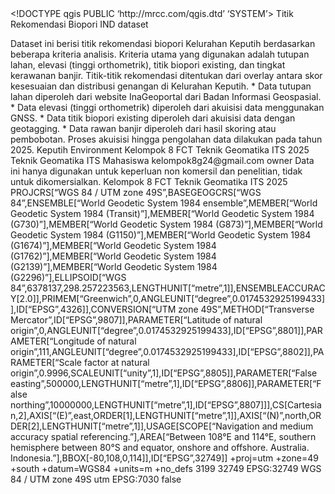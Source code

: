 <!DOCTYPE qgis PUBLIC 'http://mrcc.com/qgis.dtd' 'SYSTEM'>
<qgis version="3.40.7-Bratislava">
  <identifier>Titik Rekomendasi Biopori</identifier>
  <parentidentifier></parentidentifier>
  <language>IND</language>
  <type>dataset</type>
  <title>Titik Rekomendasi Biopori Kelurahan Keputih</title>
  <abstract>Dataset ini berisi titik rekomendasi biopori Kelurahan Keputih berdasarkan beberapa kriteria analisis. Kriteria utama yang digunakan adalah tutupan lahan, elevasi (tinggi orthometrik), titik biopori existing, dan tingkat kerawanan banjir. Titik-titik rekomendasi ditentukan dari overlay antara skor kesesuaian dan distribusi genangan di Kelurahan Keputih. 
* Data tutupan lahan diperoleh dari website InaGeoportal dari Badan Informasi Geospasial. 
* Data elevasi (tinggi orthometrik) diperoleh dari akuisisi data menggunakan GNSS. 
* Data titik biopori existing diperoleh dari akuisisi data dengan geotagging. 
* Data rawan banjir diperoleh dari hasil skoring atau pembobotan. 
Proses akuisisi hingga pengolahan data dilakukan pada tahun 2025.</abstract>
  <keywords vocabulary="Topik">
    <keyword>Keputih</keyword>
  </keywords>
  <keywords vocabulary="gmd:topicCategory">
    <keyword>Environment</keyword>
  </keywords>
  <contact>
    <name>Kelompok 8 FCT Teknik Geomatika ITS 2025</name>
    <organization>Teknik Geomatika ITS</organization>
    <position>Mahasiswa</position>
    <voice></voice>
    <fax></fax>
    <email>kelompok8g24@gmail.com</email>
    <role>owner</role>
  </contact>
  <links>
    <link size="" mimeType="" name="WebGIS" format="" description="WebGIS ini berisi peta kesesuaian dan titik rekomendasi biopori di Kelurahan Keputih beserta parameter yang digunakan untuk klasifikasinya." type="information" url="https://porimap.my.id/"/>
  </links>
  <dates>
    <date type="Created" value="2025-06-21T17:28:49"/>
    <date type="Published" value="2025-06-21T17:28:56"/>
  </dates>
  <fees></fees>
  <constraints type="use">Data ini hanya digunakan untuk keperluan non komersil dan penelitian, tidak untuk dikomersialkan. </constraints>
  <rights>Kelompok 8 FCT Teknik Geomatika ITS 2025</rights>
  <encoding></encoding>
  <crs>
    <spatialrefsys nativeFormat="Wkt">
      <wkt>PROJCRS["WGS 84 / UTM zone 49S",BASEGEOGCRS["WGS 84",ENSEMBLE["World Geodetic System 1984 ensemble",MEMBER["World Geodetic System 1984 (Transit)"],MEMBER["World Geodetic System 1984 (G730)"],MEMBER["World Geodetic System 1984 (G873)"],MEMBER["World Geodetic System 1984 (G1150)"],MEMBER["World Geodetic System 1984 (G1674)"],MEMBER["World Geodetic System 1984 (G1762)"],MEMBER["World Geodetic System 1984 (G2139)"],MEMBER["World Geodetic System 1984 (G2296)"],ELLIPSOID["WGS 84",6378137,298.257223563,LENGTHUNIT["metre",1]],ENSEMBLEACCURACY[2.0]],PRIMEM["Greenwich",0,ANGLEUNIT["degree",0.0174532925199433]],ID["EPSG",4326]],CONVERSION["UTM zone 49S",METHOD["Transverse Mercator",ID["EPSG",9807]],PARAMETER["Latitude of natural origin",0,ANGLEUNIT["degree",0.0174532925199433],ID["EPSG",8801]],PARAMETER["Longitude of natural origin",111,ANGLEUNIT["degree",0.0174532925199433],ID["EPSG",8802]],PARAMETER["Scale factor at natural origin",0.9996,SCALEUNIT["unity",1],ID["EPSG",8805]],PARAMETER["False easting",500000,LENGTHUNIT["metre",1],ID["EPSG",8806]],PARAMETER["False northing",10000000,LENGTHUNIT["metre",1],ID["EPSG",8807]]],CS[Cartesian,2],AXIS["(E)",east,ORDER[1],LENGTHUNIT["metre",1]],AXIS["(N)",north,ORDER[2],LENGTHUNIT["metre",1]],USAGE[SCOPE["Navigation and medium accuracy spatial referencing."],AREA["Between 108°E and 114°E, southern hemisphere between 80°S and equator, onshore and offshore. Australia. Indonesia."],BBOX[-80,108,0,114]],ID["EPSG",32749]]</wkt>
      <proj4>+proj=utm +zone=49 +south +datum=WGS84 +units=m +no_defs</proj4>
      <srsid>3199</srsid>
      <srid>32749</srid>
      <authid>EPSG:32749</authid>
      <description>WGS 84 / UTM zone 49S</description>
      <projectionacronym>utm</projectionacronym>
      <ellipsoidacronym>EPSG:7030</ellipsoidacronym>
      <geographicflag>false</geographicflag>
    </spatialrefsys>
  </crs>
  <extent>
    <spatial maxz="0" maxx="-179769313486231570814527423731704356798070567525844996598917476803157260780028538760589558632766878171540458953514382464234321326889464182768467546703537516986049910576551282076245490090389328944075868508455133942304583236903222948165808559332123348274797826204144723168738177180919299881250404026184124858368" maxy="-179769313486231570814527423731704356798070567525844996598917476803157260780028538760589558632766878171540458953514382464234321326889464182768467546703537516986049910576551282076245490090389328944075868508455133942304583236903222948165808559332123348274797826204144723168738177180919299881250404026184124858368" miny="179769313486231570814527423731704356798070567525844996598917476803157260780028538760589558632766878171540458953514382464234321326889464182768467546703537516986049910576551282076245490090389328944075868508455133942304583236903222948165808559332123348274797826204144723168738177180919299881250404026184124858368" dimensions="2" minx="179769313486231570814527423731704356798070567525844996598917476803157260780028538760589558632766878171540458953514382464234321326889464182768467546703537516986049910576551282076245490090389328944075868508455133942304583236903222948165808559332123348274797826204144723168738177180919299881250404026184124858368" minz="0" crs="EPSG:32749"/>
    <temporal>
      <period>
        <start></start>
        <end></end>
      </period>
    </temporal>
  </extent>
</qgis>
